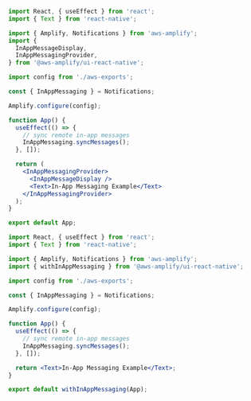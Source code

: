 
<Example>
<ExampleCode>
<Tabs>
<TabItem title="InAppMessagingProvider/InAppMessageDisplay">

```jsx
import React, { useEffect } from 'react';
import { Text } from 'react-native';

import { Amplify, Notifications } from 'aws-amplify';
import {
  InAppMessageDisplay,
  InAppMessagingProvider,
} from '@aws-amplify/ui-react-native';

import config from './aws-exports';

const { InAppMessaging } = Notifications;

Amplify.configure(config);

function App() {
  useEffect(() => {
    // sync remote in-app messages
    InAppMessaging.syncMessages();
  }, []);

  return (
    <InAppMessagingProvider>
      <InAppMessageDisplay />
      <Text>In-App Messaging Example</Text>
    </InAppMessagingProvider>
  );
}

export default App;
```

</TabItem>
<TabItem title="withInAppMessaging">

```jsx
import React, { useEffect } from 'react';
import { Text } from 'react-native';

import { Amplify, Notifications } from 'aws-amplify';
import { withInAppMessaging } from '@aws-amplify/ui-react-native';

import config from './aws-exports';

const { InAppMessaging } = Notifications;

Amplify.configure(config);

function App() {
  useEffect(() => {
    // sync remote in-app messages
    InAppMessaging.syncMessages();
  }, []);

  return <Text>In-App Messaging Example</Text>;
}

export default withInAppMessaging(App);
```

</TabItem>
</Tabs>
</ExampleCode>
</Example>

